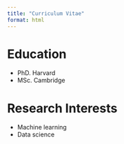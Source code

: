 ```yaml
---
title: "Curriculum Vitae"
format: html
---
```


# Education

* PhD. Harvard
* MSc. Cambridge

# Research Interests

* Machine learning
* Data science